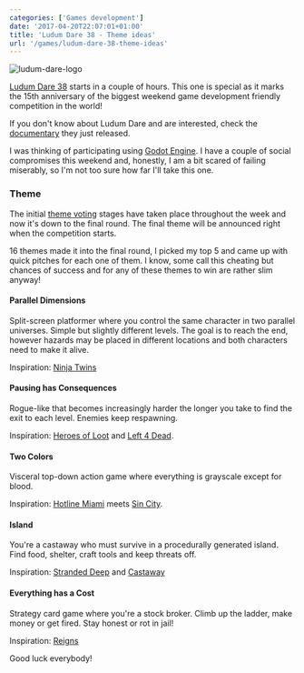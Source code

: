 ```yaml
---
categories: ['Games development']
date: '2017-04-20T22:07:01+01:00'
title: 'Ludum Dare 38 - Theme ideas'
url: '/games/ludum-dare-38-theme-ideas'
---
```


![ludum-dare-logo](/img/ld38/ludumdare.webp)

[Ludum Dare 38](https://ldjam.com/events/ludum-dare/38) starts in a couple of hours.
This one is special as it marks the 15th anniversary of the biggest weekend
game development friendly competition in the world!

If you don't know about Ludum Dare and are interested, check the
[documentary](https://www.youtube.com/watch?v=Hrkv31Lep9s) they just released.

I was thinking of participating using [Godot Engine](https://godotengine.org/).
I have a couple of social compromises this weekend and, honestly, I am a bit
scared of failing miserably, so I'm not too sure how far I'll take this one.

### Theme

The initial [theme voting](https://ldjam.com/events/ludum-dare/38/theme) stages
have taken place throughout the week and now it's down to the final round. The
final theme will be announced right when the competition starts.

16 themes made it into the final round, I picked my top 5 and came up with
quick pitches for each one of them. I know, some call this cheating but
chances of success and for any of these themes to win are rather slim anyway!

#### Parallel Dimensions

Split-screen platformer where you control the same character in two
parallel universes. Simple but slightly different levels. The goal is to
reach the end, however hazards may be placed in different locations and both
characters need to make it alive.

Inspiration: [Ninja Twins](https://play.google.com/store/apps/details?id=com.kronbits.ninjatwins&hl=en)

#### Pausing has Consequences

Rogue-like that becomes increasingly harder the longer you take to
find the exit to each level. Enemies keep respawning.

Inspiration: [Heroes of Loot](https://play.google.com/store/apps/details?id=com.orangepixel.dungeon&hl=en_GB)
and [Left 4 Dead](http://www.l4d.com/blog/).

#### Two Colors

Visceral top-down action game where everything is grayscale except for blood.

Inspiration: [Hotline Miami](http://store.steampowered.com/agecheck/app/219150/)
meets [Sin City](http://www.imdb.com/title/tt0401792/).

#### Island

You're a castaway who must survive in a procedurally generated island. Find food,
shelter, craft tools and keep threats off.

Inspiration: [Stranded Deep](http://store.steampowered.com/app/313120/) and
[Castaway](http://www.imdb.com/title/tt0162222/)

#### Everything has a Cost

Strategy card game where you're a stock broker. Climb up the ladder,
make money or get fired. Stay honest or rot in jail!

Inspiration: [Reigns](https://play.google.com/store/apps/details?id=com.devolver.reigns&hl=en_GB)

Good luck everybody!
